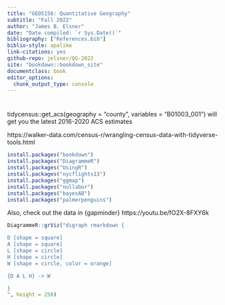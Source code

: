 ```yaml
---
title: "GEO5156: Quantitative Geography"
subtitle: "Fall 2022"
author: "James B. Elsner"
date: "Date compiled: `r Sys.Date()`"
bibliography: ["References.bib"]
biblio-style: apalike
link-citations: yes
github-repo: jelsner/QG-2022
site: "bookdown::bookdown_site"
documentclass: book
editor_options: 
  chunk_output_type: console
---
```


# {-}

tidycensus::get_acs(geography = "county", variables = "B01003_001") will get you the latest 2016-2020 ACS estimates

https://walker-data.com/census-r/wrangling-census-data-with-tidyverse-tools.html

```r
install.packages("bookdown")
install.packages("DiagrammeR")
install.packages("UsingR")
install.packages("nycflights13")
install.packages("ggmap")
install.packages("nullabor")
install.packages("bayesAB")
install.packages("palmerpenguins")
```

Also, check out the data in {gapminder} https://youtu.be/fO2X-8FXY6k


```r
DiagrammeR::grViz("digraph rmarkdown {

D [shape = square]
A [shape = square]
L [shape = circle]
H [shape = circle]
W [shape = circle, color = orange]

{D A L H} -> W

}
", height = 250)
```